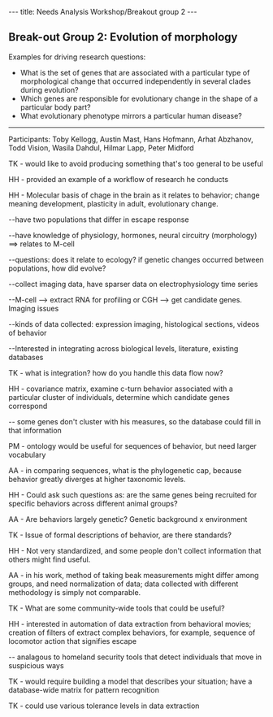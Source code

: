 ---
title: Needs Analysis Workshop/Breakout group 2
---

==Break-out Group 2: Evolution of morphology==

Examples for driving research questions:
* What is the set of genes that are associated with a particular type of morphological change that occurred independently in several clades during evolution? 
* Which genes are responsible for evolutionary change in the shape of a particular body part? 
* What evolutionary phenotype mirrors a particular human disease?
----

Participants: Toby Kellogg, Austin Mast, Hans Hofmann, Arhat Abzhanov, Todd Vision, Wasila Dahdul, Hilmar Lapp, Peter Midford

TK - would like to avoid producing something that's too general to be useful

HH - provided an example of a workflow of research he conducts

HH - Molecular basis of chage in the brain as it relates to behavior; change meaning development, plasticity in adult, evolutionary change.

--have two populations that differ in escape response

--have knowledge of physiology, hormones, neural circuitry (morphology) ==> relates to M-cell

--questions: does it relate to ecology? if genetic changes occurred between populations, how did evolve?

--collect imaging data, have sparser data on electrophysiology time series

--M-cell --> extract RNA for profiling or CGH --> get candidate genes.  Imaging issues

--kinds of data collected: expression imaging, histological sections, videos of behavior

--Interested in integrating across biological levels, literature, existing databases

TK - what is integration? how do you handle this data flow now?

HH - covariance matrix, examine c-turn behavior associated with a particular cluster of individuals, determine which candidate genes correspond

-- some genes don't cluster with his measures, so the database could fill in that information

PM - ontology would be useful for sequences of behavior, but need larger vocabulary

AA - in comparing sequences, what is the phylogenetic cap, because behavior greatly diverges at higher taxonomic levels.

HH - Could ask such questions as: are the same genes being recruited for specific behaviors across different animal groups?

AA - Are behaviors largely genetic? Genetic background x environment

TK - Issue of formal descriptions of behavior, are there standards?

HH - Not very standardized, and some people don't collect information that others might find useful.

AA - in his work, method of taking beak measurements might differ among groups, and need normalization of data; data collected with different methodology is simply not comparable.

TK - What are some community-wide tools that could be useful?  

HH - interested in automation of data extraction from behavioral movies; creation of filters of extract complex behaviors, for example, sequence of locomotor action that signifies escape

-- analagous to homeland security tools that detect individuals that move in suspicious ways

TK - would require building a model that describes your situation; have a database-wide matrix for pattern recognition

TK - could use various tolerance levels in data extraction